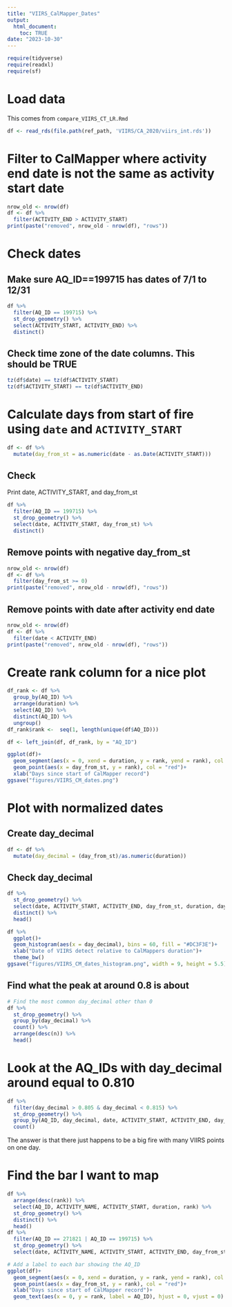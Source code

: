 ```yaml
---
title: "VIIRS_CalMapper_Dates"
output: 
  html_document:
    toc: TRUE
date: "2023-10-30"
---
```


```r
require(tidyverse)
require(readxl)
require(sf)
```

# Load data
This comes from `compare_VIIRS_CT_LR.Rmd`
```r
df <- read_rds(file.path(ref_path, 'VIIRS/CA_2020/viirs_int.rds'))
```

# Filter to CalMapper where activity end date is not the same as activity start date
```r
nrow_old <- nrow(df)
df <- df %>% 
  filter(ACTIVITY_END > ACTIVITY_START)
print(paste("removed", nrow_old - nrow(df), "rows"))
```

# Check dates 

## Make sure AQ_ID==199715 has dates of 7/1 to 12/31
```r
df %>% 
  filter(AQ_ID == 199715) %>% 
  st_drop_geometry() %>% 
  select(ACTIVITY_START, ACTIVITY_END) %>% 
  distinct()
```

## Check time zone of the date columns. This should be TRUE
```r
tz(df$date) == tz(df$ACTIVITY_START) 
tz(df$ACTIVITY_START) == tz(df$ACTIVITY_END)
```

# Calculate days from start of fire using `date` and `ACTIVITY_START`
```r
df <- df %>% 
  mutate(day_from_st = as.numeric(date - as.Date(ACTIVITY_START)))
```

## Check

Print date, ACTIVITY_START, and day_from_st
```r
df %>% 
  filter(AQ_ID == 199715) %>% 
  st_drop_geometry() %>% 
  select(date, ACTIVITY_START, day_from_st) %>% 
  distinct()
```

## Remove points with negative day_from_st
```r
nrow_old <- nrow(df)
df <- df %>% 
  filter(day_from_st >= 0)
print(paste("removed", nrow_old - nrow(df), "rows"))
```

## Remove points with date after activity end date
```r
nrow_old <- nrow(df)
df <- df %>% 
  filter(date < ACTIVITY_END)
print(paste("removed", nrow_old - nrow(df), "rows"))
```

# Create rank column for a nice plot
```r
df_rank <- df %>% 
  group_by(AQ_ID) %>% 
  arrange(duration) %>% 
  select(AQ_ID) %>% 
  distinct(AQ_ID) %>% 
  ungroup()
df_rank$rank <-  seq(1, length(unique(df$AQ_ID)))
```

```r
df <- left_join(df, df_rank, by = "AQ_ID")
```

```r
ggplot(df)+
  geom_segment(aes(x = 0, xend = duration, y = rank, yend = rank), col = "dark green")+
  geom_point(aes(x = day_from_st, y = rank), col = "red")+
  xlab("Days since start of CalMapper record")
ggsave("figures/VIIRS_CM_dates.png")
```


# Plot with normalized dates
## Create day_decimal
```r
df <- df %>% 
  mutate(day_decimal = (day_from_st)/as.numeric(duration))
```

## Check day_decimal 
```r
df %>% 
  st_drop_geometry() %>% 
  select(date, ACTIVITY_START, ACTIVITY_END, day_from_st, duration, day_decimal) %>% 
  distinct() %>% 
  head()
```


```r
df %>% 
  ggplot()+
  geom_histogram(aes(x = day_decimal), bins = 60, fill = "#DC3F3E")+
  xlab("Date of VIIRS detect relative to CalMappers duration")+
  theme_bw()
ggsave("figures/VIIRS_CM_dates_histogram.png", width = 9, height = 5.5)
```

## Find what the peak at around 0.8 is about
```r
# Find the most common day_decimal other than 0
df %>% 
  st_drop_geometry() %>%
  group_by(day_decimal) %>% 
  count() %>% 
  arrange(desc(n)) %>% 
  head()
```

# Look at the AQ_IDs with day_decimal around equal to 0.810
```r
df %>% 
  filter(day_decimal > 0.805 & day_decimal < 0.815) %>%
  st_drop_geometry() %>%
  group_by(AQ_ID, day_decimal, date, ACTIVITY_START, ACTIVITY_END, day_from_st) %>% 
  count()
```

The answer is that there just happens to be a big fire with many VIIRS points on one day.

# Find the bar I want to map
```r
df %>% 
  arrange(desc(rank)) %>% 
  select(AQ_ID, ACTIVITY_NAME, ACTIVITY_START, duration, rank) %>%
  st_drop_geometry() %>% 
  distinct() %>% 
  head()
df %>% 
  filter(AQ_ID == 271821 | AQ_ID == 199715) %>% 
  st_drop_geometry() %>%
  select(date, ACTIVITY_NAME, ACTIVITY_START, ACTIVITY_END, day_from_st, duration, day_decimal) 
```

```r
# Add a label to each bar showing the AQ_ID
ggplot(df)+
  geom_segment(aes(x = 0, xend = duration, y = rank, yend = rank), col = "dark green")+
  geom_point(aes(x = day_from_st, y = rank), col = "red")+
  xlab("Days since start of CalMapper record")+
  geom_text(aes(x = 0, y = rank, label = AQ_ID), hjust = 0, vjust = 0)
```

